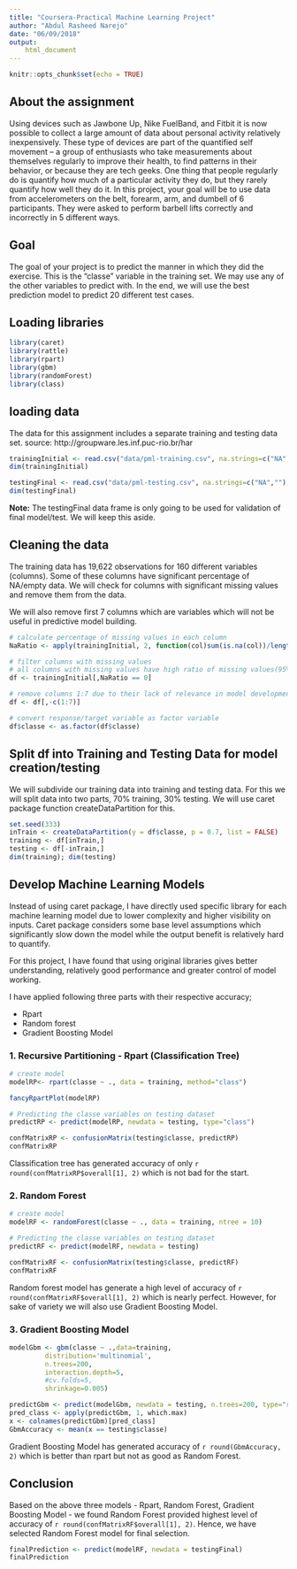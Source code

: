 ```yaml
---
title: "Coursera-Practical Machine Learning Project"
author: "Abdul Rasheed Narejo"
date: "06/09/2018"
output:
    html_document
---
```


```r
knitr::opts_chunk$set(echo = TRUE)
```

## About the assignment

Using devices such as Jawbone Up, Nike FuelBand, and Fitbit it is now possible to collect a large amount of data about personal activity relatively inexpensively. These type of devices are part of the quantified self movement – a group of enthusiasts who take measurements about themselves regularly to improve their health, to find patterns in their behavior, or because they are tech geeks. One thing that people regularly do is quantify how much of a particular activity they do, but they rarely quantify how well they do it. In this project, your goal will be to use data from accelerometers on the belt, forearm, arm, and dumbell of 6 participants. They were asked to perform barbell lifts correctly and incorrectly in 5 different ways.

## Goal
The goal of your project is to predict the manner in which they did the exercise. This is the "classe" variable in the training set. We may use any of the other variables to predict with. In the end, we will use the best prediction model to predict 20 different test cases.

## Loading libraries
```r
library(caret) 
library(rattle)
library(rpart)
library(gbm)
library(randomForest)
library(class)
```

## loading data
The data for this assignment includes a separate training and testing data set. source: http://groupware.les.inf.puc-rio.br/har  

```r
trainingInitial <- read.csv("data/pml-training.csv", na.strings=c("NA",""), header = TRUE)
dim(trainingInitial)
```

```r
testingFinal <- read.csv("data/pml-testing.csv", na.strings=c("NA",""), header=TRUE)
dim(testingFinal)
```
**Note:** The testingFinal data frame is only going to be used for validation of final model/test. We will keep this aside.


## Cleaning the data
The training data has 19,622 observations for 160 different variables (columns). Some of these columns have significant percentage of NA/empty data. We will check for columns with significant missing values and remove them from the data.

We will also remove first 7 columns which are variables which will not be useful in predictive model building.

```r
# calculate percentage of missing values in each column
NaRatio <- apply(trainingInitial, 2, function(col)sum(is.na(col))/length(col))

# filter columns with missing values
# all columns with missing values have high ratio of missing values(95% plus)
df <- trainingInitial[,NaRatio == 0]

# remove columns 1:7 due to their lack of relevance in model developments
df <- df[,-c(1:7)]

# convert response/target variable as factor variable
df$classe <- as.factor(df$classe)

```

## Split df into Training and Testing Data for model creation/testing
We will subdivide our training data into training and testing data. For this we will split data into two parts, 70% training, 30% testing. We will use caret package function createDataPartition for this.

```r
set.seed(333)
inTrain <- createDataPartition(y = df$classe, p = 0.7, list = FALSE)
training <- df[inTrain,]
testing <- df[-inTrain,]
dim(training); dim(testing)
```
## Develop Machine Learning Models
Instead of using caret package, I have directly used specific library for each machine learning model due to lower complexity and higher visibility on inputs. Caret package considers some base level assumptions which significantly slow down the model while the output benefit is relatively hard to quantify.

For this project, I have found that using original libraries gives better understanding, relatively good performance and greater control of model working.

I have applied following three parts with their respective accuracy;

* Rpart
* Random forest
* Gradient Boosting Model

### 1. Recursive Partitioning - Rpart (Classification Tree)
```r
# create model
modelRP<- rpart(classe ~ ., data = training, method="class")
```

```r
fancyRpartPlot(modelRP)
```

```r
# Predicting the classe variables on testing dataset
predictRP <- predict(modelRP, newdata = testing, type="class")
```

```r
confMatrixRP <- confusionMatrix(testing$classe, predictRP)
confMatrixRP
```

Classification tree has generated accuracy of only `r round(confMatrixRP$overall[1], 2)` which is not bad for the start.

### 2. Random Forest
```r
# create model
modelRF <- randomForest(classe ~ ., data = training, ntree = 10)

# Predicting the classe variables on testing dataset
predictRF <- predict(modelRF, newdata = testing)
```

```r
confMatrixRF <- confusionMatrix(testing$classe, predictRF)
confMatrixRF
```

Random forest model has generate a high level of accuracy of `r round(confMatrixRF$overall[1], 2)` which is nearly perfect. However, for sake of variety we will also use Gradient Boosting Model.

### 3. Gradient Boosting Model
```r
modelGbm <- gbm(classe ~ .,data=training,
         distribution='multinomial',
         n.trees=200,
         interaction.depth=5,
         #cv.folds=5,
         shrinkage=0.005)
```


```r
predictGbm <- predict(modelGbm, newdata = testing, n.trees=200, type="response")
pred_class <- apply(predictGbm, 1, which.max)
x <- colnames(predictGbm)[pred_class]
GbmAccuracy <- mean(x == testing$classe)
```
Gradient Boosting Model has generated accuracy of `r round(GbmAccuracy, 2)` which is better than rpart but not as good as Random Forest.

## Conclusion
Based on the above three models - Rpart, Random Forest, Gradient Boosting Model - we found Random Forest provided highest level of accuracy of `r round(confMatrixRF$overall[1], 2)`. Hence, we have selected Random Forest model for final selection.

```r
finalPrediction <- predict(modelRF, newdata = testingFinal)
finalPrediction
```

